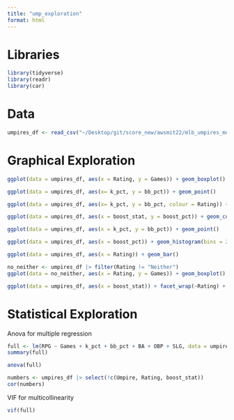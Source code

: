 ```yaml
---
title: "ump_exploration"
format: html
---
```

# Libraries

```r
library(tidyverse)
library(readr)
library(car)
```

# Data

```r
umpires_df <- read_csv("~/Desktop/git/score_new/awsmit22/mlb_umpires_module/exploration/umpires.csv")
```

# Graphical Exploration

```r
ggplot(data = umpires_df, aes(x = Rating, y = Games)) + geom_boxplot()
```

```r
ggplot(data = umpires_df, aes(x= k_pct, y = bb_pct)) + geom_point()
```

```r
ggplot(data = umpires_df, aes(x= k_pct, y = bb_pct, colour = Rating)) + geom_point()
```

```r
ggplot(data = umpires_df, aes(x = boost_stat, y = boost_pct)) + geom_col()
```

```r
ggplot(data = umpires_df, aes(x = k_pct, y = bb_pct)) + geom_point()
```

```r
ggplot(data = umpires_df, aes(x = boost_pct)) + geom_histogram(bins = 20, fill = "lightblue", colour = "black")
```

```r
ggplot(data = umpires_df, aes(x = Rating)) + geom_bar()
```

```r
no_neither <- umpires_df |> filter(Rating != "Neither")
ggplot(data = no_neither, aes(x = Rating, y = Games)) + geom_boxplot()
```

```r
ggplot(data = umpires_df, aes(x = boost_stat)) + facet_wrap(~Rating) + geom_bar()
```

# Statistical Exploration

Anova for multiple regression

```r
full <- lm(RPG ~ Games + k_pct + bb_pct + BA + OBP + SLG, data = umpires_df)
summary(full)
```

```r
anova(full)
```

```r
numbers <- umpires_df |> select(!c(Umpire, Rating, boost_stat))
cor(numbers)
```


VIF for multicollinearity

```r
vif(full)
```


